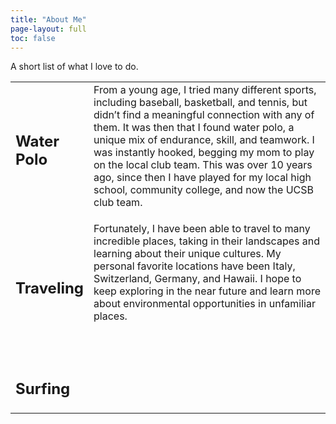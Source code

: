 ```yaml
---
title: "About Me"
page-layout: full
toc: false
---
```


A short list of what I love to do.

+---------------+:-------------------------------------------------------------------------------------------------------------------------------------------------------------------------------------------------------------------------------------------------------------------------------------------------------------------------------------------------------------------------------------------------------------------------------------------------+
| ## Water Polo | From a young age, I tried many different sports, including baseball, basketball, and tennis, but didn't find a meaningful connection with any of them. It was then that I found water polo, a unique mix of endurance, skill, and teamwork. I was instantly hooked, begging my mom to play on the local club team. This was over 10 years ago, since then I have played for my local high school, community college, and now the UCSB club team. |
+---------------+--------------------------------------------------------------------------------------------------------------------------------------------------------------------------------------------------------------------------------------------------------------------------------------------------------------------------------------------------------------------------------------------------------------------------------------------------+
| ## Traveling  | Fortunately, I have been able to travel to many incredible places, taking in their landscapes and learning about their unique cultures. My personal favorite locations have been Italy, Switzerland, Germany, and Hawaii. I hope to keep exploring in the near future and learn more about environmental opportunities in unfamiliar places.                                                                                                     |
|               |                                                                                                                                                                                                                                                                                                                                                                                                                                                  |
|               | \                                                                                                                                                                                                                                                                                                                                                                                                                                                |
+---------------+--------------------------------------------------------------------------------------------------------------------------------------------------------------------------------------------------------------------------------------------------------------------------------------------------------------------------------------------------------------------------------------------------------------------------------------------------+
| ## Surfing    |                                                                                                                                                                                                                                                                                                                                                                                                                                                  |
+---------------+--------------------------------------------------------------------------------------------------------------------------------------------------------------------------------------------------------------------------------------------------------------------------------------------------------------------------------------------------------------------------------------------------------------------------------------------------+
